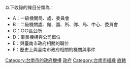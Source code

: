 {{Commons category|Tainan City Government}}
{{catmore|台南市政府}}

以下收錄的條目分類為：
*A：一級機關局、處、委員會
*B：二級機關處、館、園、所、隊、局、中心、委員會
*C：○○區公所
*D：事業機構與公司單位
*E：與臺南市政府相關的職位 
*F：歷史上與臺南市政府相關的機關與事件

[[Category:台南市的政府機構|Category:台南市的政府機構]]
[[Category:臺南市政治|政府]]
[[Category:台南市組織|Category:台南市組織]]

[[Category:台灣的縣市政府|直轄]]